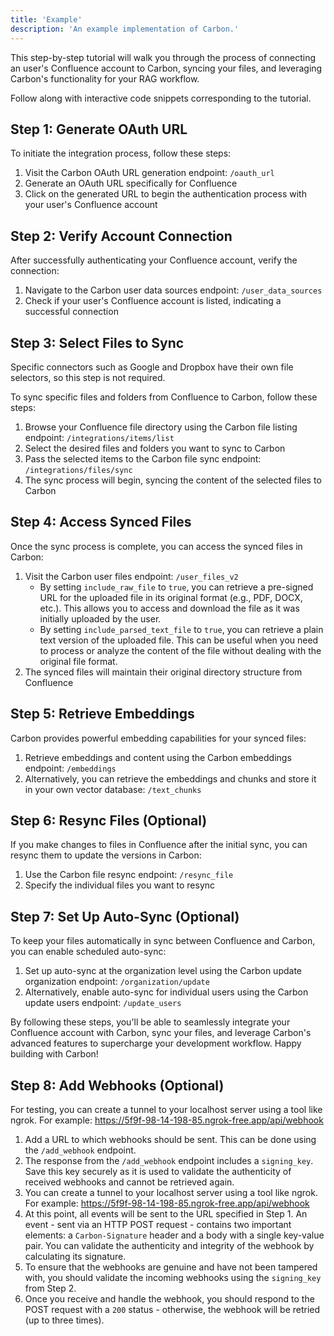 ```yaml
---
title: 'Example'
description: 'An example implementation of Carbon.'
---
```


<Note>This step-by-step tutorial will walk you through the process of connecting an user's Confluence account to Carbon, syncing your files, and leveraging Carbon's functionality for your RAG workflow.</Note>

<Card title="Jupyter Notebook" icon="link" href="https://colab.research.google.com/drive/1kXJ29dYOtJQip6NYrx9PKUJDC40PGxU_?usp=sharing">
  Follow along with interactive code snippets corresponding to the tutorial.
</Card>

## Step 1: Generate OAuth URL

To initiate the integration process, follow these steps:

1. Visit the Carbon OAuth URL generation endpoint: `/oauth_url`
2. Generate an OAuth URL specifically for Confluence
3. Click on the generated URL to begin the authentication process with your user's Confluence account

## Step 2: Verify Account Connection

After successfully authenticating your Confluence account, verify the connection:

1. Navigate to the Carbon user data sources endpoint: `/user_data_sources`
2. Check if your user's Confluence account is listed, indicating a successful connection

## Step 3: Select Files to Sync

<Note>Specific connectors such as Google and Dropbox have their own file selectors, so this step is not required.</Note>

To sync specific files and folders from Confluence to Carbon, follow these steps:

1. Browse your Confluence file directory using the Carbon file listing endpoint: `/integrations/items/list`
2. Select the desired files and folders you want to sync to Carbon
3. Pass the selected items to the Carbon file sync endpoint: `/integrations/files/sync`
4. The sync process will begin, syncing the content of the selected files to Carbon

## Step 4: Access Synced Files

Once the sync process is complete, you can access the synced files in Carbon:

1. Visit the Carbon user files endpoint: `/user_files_v2`
    - By setting `include_raw_file` to `true`, you can retrieve a pre-signed URL for the uploaded file in its original format (e.g., PDF, DOCX, etc.). This allows you to access and download the file as it was initially uploaded by the user.
    - By setting `include_parsed_text_file` to `true`, you can retrieve a plain text version of the uploaded file. This can be useful when you need to process or analyze the content of the file without dealing with the original file format.
2. The synced files will maintain their original directory structure from Confluence

## Step 5: Retrieve Embeddings

Carbon provides powerful embedding capabilities for your synced files:

1. Retrieve embeddings and content using the Carbon embeddings endpoint: `/embeddings`
2. Alternatively, you can retrieve the embeddings and chunks and store it in your own vector database: `/text_chunks`

## Step 6: Resync Files (Optional)

If you make changes to files in Confluence after the initial sync, you can resync them to update the versions in Carbon:

1. Use the Carbon file resync endpoint: `/resync_file`
2. Specify the individual files you want to resync

## Step 7: Set Up Auto-Sync (Optional)

To keep your files automatically in sync between Confluence and Carbon, you can enable scheduled auto-sync:

1. Set up auto-sync at the organization level using the Carbon update organization endpoint: `/organization/update`
2. Alternatively, enable auto-sync for individual users using the Carbon update users endpoint: `/update_users`

By following these steps, you'll be able to seamlessly integrate your Confluence account with Carbon, sync your files, and leverage Carbon's advanced features to supercharge your development workflow. Happy building with Carbon!

## Step 8: Add Webhooks (Optional)
<Note>For testing, you can create a tunnel to your localhost server using a tool like ngrok. For example: https://5f9f-98-14-198-85.ngrok-free.app/api/webhook</Note>
1. Add a URL to which webhooks should be sent. This can be done using the `/add_webhook` endpoint.
2. The response from the `/add_webhook` endpoint includes a `signing_key`. Save this key securely as it is used to validate the authenticity of received webhooks and cannot be retrieved again.
3. You can create a tunnel to your localhost server using a tool like ngrok. For example: https://5f9f-98-14-198-85.ngrok-free.app/api/webhook
4. At this point, all events will be sent to the URL specified in Step 1. An event - sent via an HTTP POST request - contains two important elements: a `Carbon-Signature` header and a body with a single key-value pair. You can validate the authenticity and integrity of the webhook by calculating its signature.
5. To ensure that the webhooks are genuine and have not been tampered with, you should validate the incoming webhooks using the `signing_key` from Step 2.
6. Once you receive and handle the webhook, you should respond to the POST request with a `200` status - otherwise, the webhook will be retried (up to three times).


